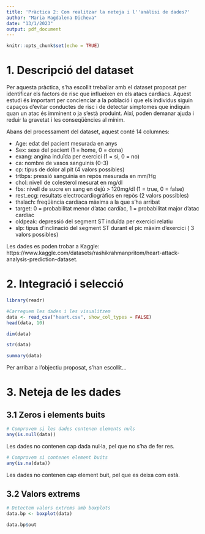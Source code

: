 ---
title: 'Pràctica 2: Com realitzar la neteja i l''anàlisi de dades?'
author: "Maria Magdalena Dicheva"
date: "13/1/2023"
output: pdf_document
---

```{r setup, include=FALSE}
knitr::opts_chunk$set(echo = TRUE)
```

# 1. Descripció del dataset

Per aquesta pràctica, s'ha escollit treballar amb el dataset proposat per identificar els factors de risc que influeixen en els atacs cardíacs. Aquest estudi és important per concienciar a la població i que els individus siguin capaços d'evitar conductes de risc i de detectar símptomes que indiquin quan un atac és imminent o ja s'està produint. Així, poden demanar ajuda i reduir la gravetat i les conseqüències al mínim.

Abans del processament del dataset, aquest conté 14 columnes:

- Age: edat del pacient mesurada en anys
- Sex: sexe del pacient (1 = home, 0 = dona)
- exang: angina induïda per exercici (1 = si, 0 = no)
- ca: nombre de vasos sanguinis (0-3)
- cp: tipus de dolor al pit (4 valors possibles)
- trtbps: pressió sanguínia en repòs mesurada en mm/Hg
- chol: nivell de colesterol mesurat en mg/dl
- fbs: nivell de sucre en sang en dejú > 120mg/dl (1 = true, 0 = false)
- rest_ecg: resultats electrocardiogràfics en repòs (2 valors possibles)
- thalach: freqüència cardíaca màxima a la que s'ha arribat
- target: 0 = probabilitat menor d'atac cardíac, 1 = probabilitat major d'atac cardíac
- oldpeak: depressió del segment ST induïda per exercici relatiu
- slp: tipus d'inclinació del segment ST durant el pic màxim d'exercici ( 3 valors possibles)

Les dades es poden trobar a Kaggle: https://www.kaggle.com/datasets/rashikrahmanpritom/heart-attack-analysis-prediction-dataset.

# 2. Integració i selecció
```{r}
library(readr)
```


```{r}
#Carreguem les dades i les visualitzem
data <- read_csv("heart.csv", show_col_types = FALSE)
head(data, 10)
```
```{r}
dim(data)
```
```{r}
str(data)
```
```{r}
summary(data)
```


Per arribar a l'objectiu proposat, s'han escollit...

# 3. Neteja de les dades
## 3.1 Zeros i elements buits
```{r}
# Comprovem si les dades contenen elements nuls
any(is.null(data))
```
Les dades no contenen cap dada nul·la, pel que no s'ha de fer res.

```{r}
# Comprovem si contenen element buits
any(is.na(data))
```
Les dades no contenen cap element buit, pel que es deixa com està.

## 3.2 Valors extrems
```{r}
# Detectem valors extrems amb boxplots
data.bp <- boxplot(data)
```
```{r}
data.bp$out
```

